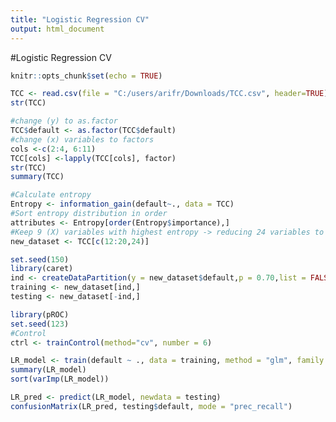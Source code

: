 ```yaml
---
title: "Logistic Regression CV"
output: html_document
---
```


#Logistic Regression CV
```r
knitr::opts_chunk$set(echo = TRUE)
```

```r
TCC <- read.csv(file = "C:/users/arifr/Downloads/TCC.csv", header=TRUE)
str(TCC)
```

```r
#change (y) to as.factor
TCC$default <- as.factor(TCC$default)
#change (x) variables to factors 
cols <-c(2:4, 6:11)
TCC[cols] <-lapply(TCC[cols], factor)
str(TCC)
summary(TCC)
```

```r
#Calculate entropy 
Entropy <- information_gain(default~., data = TCC)
#Sort entropy distribution in order
attributes <- Entropy[order(Entropy$importance),]
#Keep 9 (X) variables with highest entropy -> reducing 24 variables to 10 in newdataset 
new_dataset <- TCC[c(12:20,24)]
```

```r
set.seed(150)
library(caret)
ind <- createDataPartition(y = new_dataset$default,p = 0.70,list = FALSE)
training <- new_dataset[ind,]
testing <- new_dataset[-ind,]
```

```r
library(pROC)
set.seed(123)
#Control
ctrl <- trainControl(method="cv", number = 6)

LR_model <- train(default ~ ., data = training, method = "glm", family = "binomial",trControl = ctrl)
summary(LR_model)
sort(varImp(LR_model))
```

```r
LR_pred <- predict(LR_model, newdata = testing)
confusionMatrix(LR_pred, testing$default, mode = "prec_recall")
```

```r

```

```r

```

```r

```

```r

```

